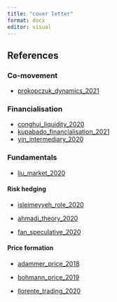 ```yaml
---
title: "cover letter"
format: docx
editor: visual
---
```


## References

### Co-movement

-   [prokopczuk](https://doi.org/10.1002/fut.22222 "The dynamics of commodity return comovements")[\_dynamics_2021](https://doi.org/10.1002/fut.22222)

### Financialisation

-   [conghui](https://doi.org/10.1002/fut.22127 "Liquidity shocks, commodity financialization, and market comovements")[\_liquidity_2020](https://doi.org/10.1002/fut.22127)
-   [kupabado](https://doi.org/10.1002/fut.22269 "Financialization, common stochastic trends, and commodity prices")[\_financialisation_2021](https://doi.org/10.1002/fut.22269)
-   [yin](https://doi.org/10.1002/fut.22099 "Intermediary asset pricing in commodity futures returns")[\_intermediary_2020](https://doi.org/10.1002/fut.22099)

### Fundamentals

-   [liu_market_2020](https://doi.org/10.1002/fut.22115 "The market quality of commodity futures markets")

#### Risk hedging

-   [isleimeyyeh_role_2020](https://doi.org/10.1002/fut.22122 "The role of financial investors in determining the commodity futures risk premium")

-   [ahmadi](https://doi.org/10.1002/fut.22113 "The theory of storage in the crude oil futures market, the role of financial conditions")[\_theory_2020](https://doi.org/10.1002/fut.22113)

-   [fan_speculative_2020](https://doi.org/10.1002/fut.22085 "Speculative pressure")

#### Price formation

-   [adammer_price_2018](https://doi.org/10.1002/fut.21891 "Price discovery dynamics in European agricultural markets")

-   [bohmann_price_2019](https://doi.org/10.1002/fut.22021 "Price discovery in commodity derivatives: Speculation or hedging?")

-   [llorente_trading_2020](https://doi.org/10.1002/fut.22079 "Trading and information in futures markets")

    ### 
